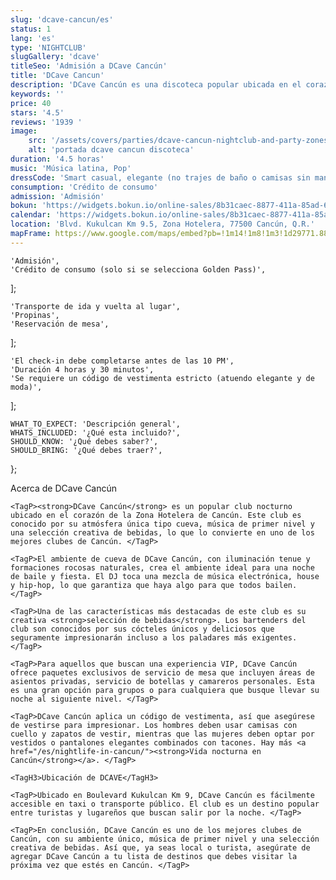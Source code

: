 ```yaml
---
slug: 'dcave-cancun/es'
status: 1
lang: 'es'
type: 'NIGHTCLUB'
slugGallery: 'dcave'
titleSeo: 'Admisión a DCave Cancún'
title: 'DCave Cancun'
description: 'DCave Cancún es una discoteca popular ubicada en el corazón de Cancún, Zona Hotelera. Conocida por su atmósfera única de cueva, música de primera.'
keywords: ''
price: 40
stars: '4.5'
reviews: '1939 '
image:
    src: '/assets/covers/parties/dcave-cancun-nightclub-and-party-zones.webp'
    alt: 'portada dcave cancun discoteca'
duration: '4.5 horas'
music: 'Música latina, Pop'
dressCode: 'Smart casual, elegante (no trajes de baño o camisas sin mangas)'
consumption: 'Crédito de consumo'
admission: 'Admisión'
bokun: 'https://widgets.bokun.io/online-sales/8b31caec-8877-411a-85ad-682828170619/experience/745900?partialView=1'
calendar: 'https://widgets.bokun.io/online-sales/8b31caec-8877-411a-85ad-682828170619/experience-calendar/745900'
location: 'Blvd. Kukulcan Km 9.5, Zona Hotelera, 77500 Cancún, Q.R.'
mapFrame: https://www.google.com/maps/embed?pb=!1m14!1m8!1m3!1d29771.88374798819!2d-86.747518!3d21.13307!3m2!1i1024!2i768!4f13.1!3m3!1m2!1s0x8f4c2898b942b42b%3A0x292e93b60e07978!2sD'Cave!5e0!3m2!1ses!2smx!4v1703946193906!5m2!1ses!2smx
---
```



    'Admisión',
    'Crédito de consumo (solo si se selecciona Golden Pass)',
];

    'Transporte de ida y vuelta al lugar',
    'Propinas',
    'Reservación de mesa',
];

    'El check-in debe completarse antes de las 10 PM',
    'Duración 4 horas y 30 minutos',
    'Se requiere un código de vestimenta estricto (atuendo elegante y de moda)',
];

    WHAT_TO_EXPECT: 'Descripción general',
    WHATS_INCLUDED: '¿Qué esta incluido?',
    SHOULD_KNOW: '¿Qué debes saber?',
    SHOULD_BRING: '¿Qué debes traer?',
};

<Accordion client:visible title={titles.WHAT_TO_EXPECT} idHash="whatToExpect">
    <TagH2>Acerca de DCave Cancún</TagH2>

    <TagP><strong>DCave Cancún</strong> es un popular club nocturno ubicado en el corazón de la Zona Hotelera de Cancún. Este club es conocido por su atmósfera única tipo cueva, música de primer nivel y una selección creativa de bebidas, lo que lo convierte en uno de los mejores clubes de Cancún. </TagP>

    <TagP>El ambiente de cueva de DCave Cancún, con iluminación tenue y formaciones rocosas naturales, crea el ambiente ideal para una noche de baile y fiesta. El DJ toca una mezcla de música electrónica, house y hip-hop, lo que garantiza que haya algo para que todos bailen.</TagP>

    <TagP>Una de las características más destacadas de este club es su creativa <strong>selección de bebidas</strong>. Los bartenders del club son conocidos por sus cócteles únicos y deliciosos que seguramente impresionarán incluso a los paladares más exigentes. </TagP>

    <TagP>Para aquellos que buscan una experiencia VIP, DCave Cancún ofrece paquetes exclusivos de servicio de mesa que incluyen áreas de asientos privadas, servicio de botellas y camareros personales. Esta es una gran opción para grupos o para cualquiera que busque llevar su noche al siguiente nivel. </TagP>

    <TagP>DCave Cancún aplica un código de vestimenta, así que asegúrese de vestirse para impresionar. Los hombres deben usar camisas con cuello y zapatos de vestir, mientras que las mujeres deben optar por vestidos o pantalones elegantes combinados con tacones. Hay más <a href="/es/nightlife-in-cancun/"><strong>Vida nocturna en Cancún</strong></a>. </TagP>

    <TagH3>Ubicación de DCAVE</TagH3>

    <TagP>Ubicado en Boulevard Kukulcan Km 9, DCave Cancún es fácilmente accesible en taxi o transporte público. El club es un destino popular entre turistas y lugareños que buscan salir por la noche. </TagP>

    <TagP>En conclusión, DCave Cancún es uno de los mejores clubes de Cancún, con su ambiente único, música de primer nivel y una selección creativa de bebidas. Así que, ya seas local o turista, asegúrate de agregar DCave Cancún a tu lista de destinos que debes visitar la próxima vez que estés en Cancún. </TagP>
</Accordion>

<Accordion client:visible title={titles.WHATS_INCLUDED} idHash="whatsIncluded">
    <Inclusions includes={includes} notIncludes={notIncludes} />
</Accordion>

<Accordion client:visible title={titles.SHOULD_KNOW} idHash="whatYouShouldKnow">
    <ShouldKnow shouldKnow={shouldKnow} />
</Accordion>